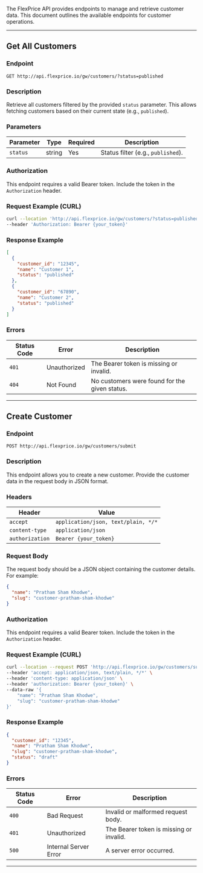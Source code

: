 The FlexPrice API provides endpoints to manage and retrieve customer data. This document outlines the available endpoints for customer operations.

---

## **Get All Customers**

### **Endpoint**
`GET http://api.flexprice.io/gw/customers/?status=published`

### **Description**
Retrieve all customers filtered by the provided `status` parameter. This allows fetching customers based on their current state (e.g., `published`).

### **Parameters**
| Parameter | Type   | Required | Description                       |
|-----------|--------|----------|-----------------------------------|
| `status`  | string | Yes      | Status filter (e.g., `published`).|

### **Authorization**
This endpoint requires a valid Bearer token. Include the token in the `Authorization` header.

### **Request Example (CURL)**
```bash
curl --location 'http://api.flexprice.io/gw/customers/?status=published' \
--header 'Authorization: Bearer {your_token}'
```

### **Response Example**
```json
[
  {
    "customer_id": "12345",
    "name": "Customer 1",
    "status": "published"
  },
  {
    "customer_id": "67890",
    "name": "Customer 2",
    "status": "published"
  }
]
```

### **Errors**
| Status Code | Error                  | Description                             |
|-------------|------------------------|-----------------------------------------|
| `401`       | Unauthorized           | The Bearer token is missing or invalid. |
| `404`       | Not Found              | No customers were found for the given status. |

---

## **Create Customer**

### **Endpoint**
`POST http://api.flexprice.io/gw/customers/submit`

### **Description**
This endpoint allows you to create a new customer. Provide the customer data in the request body in JSON format.

### **Headers**
| Header            | Value                                     |
|--------------------|-------------------------------------------|
| `accept`          | `application/json, text/plain, */*`       |
| `content-type`    | `application/json`                       |
| `authorization`   | `Bearer {your_token}`                    |

### **Request Body**
The request body should be a JSON object containing the customer details. For example:
```json
{
  "name": "Pratham Sham Khodwe",
  "slug": "customer-pratham-sham-khodwe"
}
```

### **Authorization**
This endpoint requires a valid Bearer token. Include the token in the `Authorization` header.

### **Request Example (CURL)**
```bash
curl --location --request POST 'http://api.flexprice.io/gw/customers/submit' \
--header 'accept: application/json, text/plain, */*' \
--header 'content-type: application/json' \
--header 'authorization: Bearer {your_token}' \
--data-raw '{
    "name": "Pratham Sham Khodwe",
    "slug": "customer-pratham-sham-khodwe"
}'
```

### **Response Example**
```json
{
  "customer_id": "12345",
  "name": "Pratham Sham Khodwe",
  "slug": "customer-pratham-sham-khodwe",
  "status": "draft"
}
```

### **Errors**
| Status Code | Error                  | Description                             |
|-------------|------------------------|-----------------------------------------|
| `400`       | Bad Request            | Invalid or malformed request body.      |
| `401`       | Unauthorized           | The Bearer token is missing or invalid. |
| `500`       | Internal Server Error  | A server error occurred.                |

---
